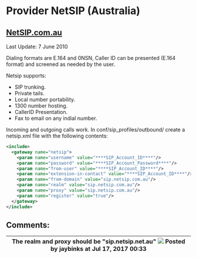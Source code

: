 
# Provider NetSIP (Australia) 

 

## [NetSIP.com.au](http://netsip.com.au)

Last Update: 7 June 2010

Dialing formats are E.164 and 0NSN, Caller ID can be presented (E.164 format) and screened as needed by the user.

Netsip supports:

* SIP trunking.
* Private tails.
* Local number portability.
* 1300 number hosting.
* CallerID Presentation.
* Fax to email on any indial number.

Incoming and outgoing calls work. In conf/sip\_profiles/outbound/ create a netsip.xml file with the following contents:

```xml
<include>
  <gateway name="netsip">
    <param name="username" value="****SIP_Account_ID****"/>
    <param name="password" value="****SIP_Account_Password****"/>
    <param name="from-user" value="****SIP_Account_ID****"/>
    <param name="extension-in-contact" value="****SIP_Account_ID****"/>
    <param name="from-domain" value="sip.netsip.com.au"/>
    <param name="realm" value="sip.netsip.com.au"/>
    <param name="proxy" value="sip.netsip.com.au"/>
    <param name="register" value="true"/>
  </gateway>
</include>
```

## Comments:

| The realm and proxy should be "sip.netsip.net.au" ![](/images/icons/contenttypes/comment_16.png) Posted by jaybinks at Jul 17, 2017 00:33 |
| ---------------------------------------------------------------------------------------------------------------------------------------- |


